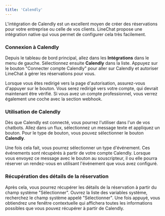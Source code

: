 ```yaml
---
title: 'Calendly'
---
```

L'intégration de Calendly est un excellent moyen de créer des réservations pour votre entreprise ou celle de vos clients. LineChat propose une intégration native qui vous permet de configurer cela très facilement.

### Connexion à Calendly

Depuis le tableau de bord principal, allez dans les **Intégrations** dans le menu de gauche. Sélectionnez ensuite **Calendly** dans la liste. Appuyez sur le bouton "Connecter compte Calendly" pour aller sur Calendly et autoriser LineChat à gérer les réservations pour vous.

<Info>
Lorsque vous êtes redirigé vers la page d'autorisation, assurez-vous d'appuyer sur le bouton. Vous serez redirigé vers votre compte, qui devrait maintenant être vérifié. Si vous avez un compte professionnel, vous verrez également une coche avec la section webhook.
</Info>

### Utilisation de Calendly

Dès que Calendly est connecté, vous pourrez l'utiliser dans l'un de vos chatbots. Allez dans un flux, sélectionnez un message texte et appliquez un bouton. Pour le type de bouton, vous pouvez sélectionner le bouton **Calendly**.

Une fois cela fait, vous pourrez sélectionner un type d'événement. Ces événements sont récupérés à partir de votre compte Calendly. Lorsque vous envoyez ce message avec le bouton au souscripteur, il ou elle pourra réserver un rendez-vous en utilisant l'événement que vous avez configuré.

### Récupération des détails de la réservation

Après cela, vous pourrez récupérer les détails de la réservation à partir du champ système "Sélectionner". Ouvrez la liste des variables système, recherchez le champ système appelé "Sélectionner". Une fois appuyé, vous obtiendrez une fenêtre contextuelle qui affichera toutes les informations possibles que vous pouvez récupérer à partir de Calendly.
